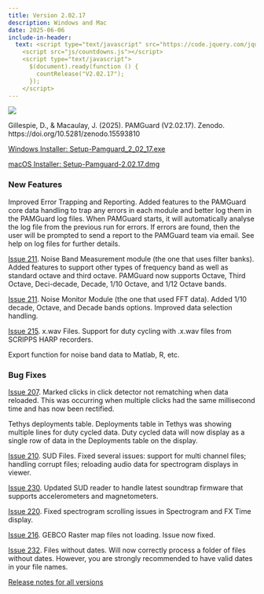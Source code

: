 ```yaml
---
title: Version 2.02.17
description: Windows and Mac
date: 2025-06-06
include-in-header: 
  text: <script type="text/javascript" src="https://code.jquery.com/jquery-1.7.1.min.js"></script>
    <script src="js/countdowns.js"></script>
    <script type="text/javascript">
      $(document).ready(function () {
        countRelease("V2.02.17");
      });
    </script>
---
```


[![](https://zenodo.org/badge/DOI/10.5281/zenodo.15593810.svg)](https://doi.org/10.5281/zenodo.15593810)

Gillespie, D., & Macaulay, J. (2025). PAMGuard (V2.02.17). Zenodo. https://doi.org/10.5281/zenodo.15593810

<a href="https://github.com/PAMGuard/PAMGuard/releases/download/V2.02.17/Setup-Pamguard_2_02_17.exe" class="btn btn-primary btn-sm" role="button">Windows Installer: Setup-Pamguard_2_02_17.exe</a>

<a href="https://github.com/PAMGuard/PAMGuard/releases/download/V2.02.17/Setup-Pamguard-2.02.17.dmg" class="btn btn-primary btn-sm" role="button">macOS Installer: Setup-Pamguard-2.02.17.dmg</a>

### New Features

Improved Error Trapping and Reporting. Added features to the PAMGuard core data handling to trap any errors in each module and better log them in the PAMGuard log files. When PAMGuard starts, it will automatically analyse the log file from the previous run for errors. If errors are found, then the user will be prompted to send a report to the PAMGuard team via email. See help on log files for further details.  

[Issue 211](https://github.com/PAMGuard/PAMGuard/issues/211). Noise Band Measurement module (the one that uses filter banks). Added features to support other types of frequency band as well as standard octave and third octave. PAMGuard now supports Octave, Third Octave, Deci-decade, Decade, 1/10 Octave, and 1/12 Octave bands.

[Issue 211](https://github.com/PAMGuard/PAMGuard/issues/211). Noise Monitor Module (the one that used FFT data). Added 1/10 decade, Octave, and Decade bands options. Improved data selection handling.

[Issue 215](https://github.com/PAMGuard/PAMGuard/issues/215). x.wav Files. Support for duty cycling with .x.wav files from SCRIPPS HARP recorders.  

Export function for noise band data to Matlab, R, etc. 

### Bug Fixes

[Issue 207](https://github.com/PAMGuard/PAMGuard/issues/207). 
Marked clicks in click detector not rematching when data reloaded. This was occurring when multiple clicks had the same millisecond time and has now been rectified.

Tethys deployments table. Deployments table in Tethys was showing multiple lines for duty cycled data. Duty cycled data will now display as a single row of data in the Deployments table on the display.

[Issue 210](https://github.com/PAMGuard/PAMGuard/issues/210). SUD Files. Fixed several issues: support for multi channel files; handling corrupt files; reloading audio data for spectrogram displays in viewer.

[Issue 230](https://github.com/PAMGuard/PAMGuard/issues/230). Updated SUD reader to handle latest soundtrap firmware that supports accelerometers and magnetometers.

[Issue 220](https://github.com/PAMGuard/PAMGuard/issues/220). 
Fixed spectrogram scrolling issues in Spectrogram and FX Time display.

[Issue 216](https://github.com/PAMGuard/PAMGuard/issues/216). GEBCO Raster map files not loading. Issue now fixed.

[Issue 232](https://github.com/PAMGuard/PAMGuard/issues/232). Files without dates. Will now correctly process a folder of files without dates. However, you are strongly recommended to have valid dates in your file names. 


[Release notes for all versions](../releasenotes.qmd)

